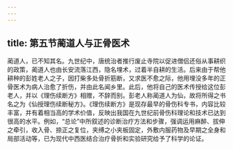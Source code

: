 ```yaml
---
---
---
```

title: 第五节蔺道人与正骨医术
---



蔺道人，已不知其名。九世纪中，唐统治者推行废止寺院以促进僧侣还俗从事耕织的政策，蔺道人也由长安流落江西，隐名埋术，过着半自耕的生活。后来由于帮他耕种的彭姓老人之子，因打柴多处骨折筋断，又求医不愈之际，他用埋没多年的正骨医术为病人治愈了折伤，并由此名闻乡里。此后，他将自己的医术传授给这位彭老人，并以《理伤续断方》相赠，不辞而别。彭老人称蔺道人为仙，故将所得之书名之为《仙授理伤续断秘方》。《理伤续断方》是现存最早的骨伤科专书，内容比较丰富，并有着相当高的学术价值，反映出我国在九世纪前骨伤科理论和技术已达到很高的水平。例如，“总论”中所叙述的诊断治疗方法和步骤，强调运用麻醉、拔伸之牵引，收入骨、捺正之复位，夹缚之小夹板固定，外敷内服药物及早期之全身和局部活动等，已为现代中西医结合治疗骨折和实验研究给予了科学的论证。